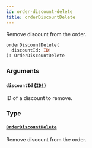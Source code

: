 ```yaml
---
id: order-discount-delete
title: orderDiscountDelete
---
```


Remove discount from the order.

```graphql
orderDiscountDelete(
  discountId: ID!
): OrderDiscountDelete

```

### Arguments

#### `discountId` ([`ID!`](/docs/developer/api-reference/scalars/id))

ID of a discount to remove.

### Type

#### [`OrderDiscountDelete`](/docs/developer/api-reference/objects/order-discount-delete)

Remove discount from the order.
